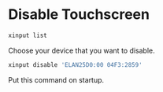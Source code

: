 # Disable Touchscreen

``` sh
xinput list
```

Choose your device that you want to disable.

``` sh
xinput disable 'ELAN25D0:00 04F3:2859'
```

Put this command on startup.

 
